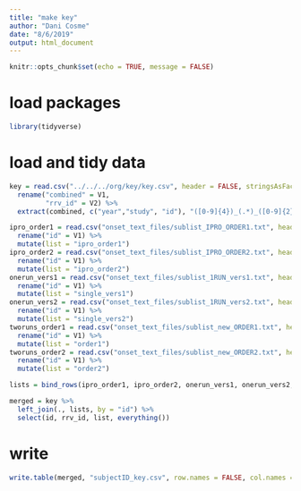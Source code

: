 ```yaml
---
title: "make key"
author: "Dani Cosme"
date: "8/6/2019"
output: html_document
---
```


```r
knitr::opts_chunk$set(echo = TRUE, message = FALSE)
```

# load packages
```r
library(tidyverse)
```

# load and tidy data
```r
key = read.csv("../../../org/key/key.csv", header = FALSE, stringsAsFactors = FALSE) %>%
  rename("combined" = V1,
         "rrv_id" = V2) %>%
  extract(combined, c("year","study", "id"), "([0-9]{4})_(.*)_([0-9]{2}.*)", remove = FALSE)

ipro_order1 = read.csv("onset_text_files/sublist_IPRO_ORDER1.txt", header = FALSE) %>%
  rename("id" = V1) %>%
  mutate(list = "ipro_order1")
ipro_order2 = read.csv("onset_text_files/sublist_IPRO_ORDER2.txt", header = FALSE) %>%
  rename("id" = V1) %>%
  mutate(list = "ipro_order2")
onerun_vers1 = read.csv("onset_text_files/sublist_1RUN_vers1.txt", header = FALSE) %>%
  rename("id" = V1) %>%
  mutate(list = "single_vers1")
onerun_vers2 = read.csv("onset_text_files/sublist_1RUN_vers2.txt", header = FALSE) %>%
  rename("id" = V1) %>%
  mutate(list = "single_vers2")
tworuns_order1 = read.csv("onset_text_files/sublist_new_ORDER1.txt", header = FALSE) %>%
  rename("id" = V1) %>%
  mutate(list = "order1")
tworuns_order2 = read.csv("onset_text_files/sublist_new_ORDER2.txt", header = FALSE) %>%
  rename("id" = V1) %>%
  mutate(list = "order2")

lists = bind_rows(ipro_order1, ipro_order2, onerun_vers1, onerun_vers2, tworuns_order1, tworuns_order2)

merged = key %>%
  left_join(., lists, by = "id") %>%
  select(id, rrv_id, list, everything())
```

# write
```r
write.table(merged, "subjectID_key.csv", row.names = FALSE, col.names = FALSE, sep = ",", quote = FALSE)
```

